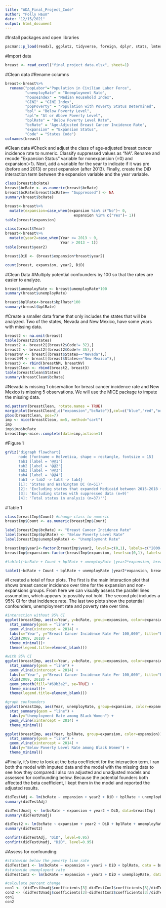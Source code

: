 ```yaml
---
title: "ADA_Final_Project_Code"
author: "Polly Haun"
date: "12/15/2021"
output: html_document
---
```

#Install packages and open libraries
```r
pacman::p_load(readxl, ggplot2, tidyverse, foreign, dplyr, stats, lmtest, readr, ggpubr, ggrepel, lfe, broom, did, table1, VIM, mice, lattice, DiagrammeR)
```

#Import data
```r
breast <- read_excel("final project data.xlsx", sheet=1)
```

#Clean data
#Rename columns
```r
breast<-breast%>%
  rename("popLabor"="Population in Civilian Labor Force",
         "unemployRate" = "Unemployment Rate",
         "houseIndex" = "Median Household Index",
         "GINI" = "GINI Index",
         "popPoverty" = "Population with Poverty Status Determined",
         "bpl" = "Below Poverty Level",
         "apl"= "At or Above Poverty Level",
         "bplRate" = "Below Poverty Level Rate", 
         "bcRate" = "Age-Adjusted Breast Cancer Incidence Rate",
         "expansion" = "Expansion Status",
         "Code" = "States Code")
colnames(breast)
```


#Clean data
#Check and adjust the class of age-adjusted breast cancer incidence rate to numeric. Classify suppressed values as "NA". Rename and recode "Expansion Status" variable for nonexpansion (=0) and expansion(=1). Next, add a variable for the year to indicate if it was pre (before and 2013) or post expansion (after 2013). Finally, create the DiD interaction term between the expansion variable and the year variable. 
```r
class(breast$bcRate)
breast$bcRate <- as.numeric(breast$bcRate)
breast$bcRate[breast$bcRate== "Suppressed"] <- NA
summary(breast$bcRate)

breast<-breast%>%
  mutate(expansion=case_when(expansion %in% c("No")~ 0,
                               expansion %in% c("Yes")~ 1))
table(breast$expansion)

class(breast$Year)
breast<-breast%>%
  mutate(year2=case_when(Year <= 2013 ~ 0,
                         Year > 2013 ~ 1))
table(breast$year2)

breast$DiD <- (breast$expansion*breast$year2)

count(breast, expansion, year2, DiD)
```

#Clean Data
#Multiply potential confounders by 100 so that the rates are easier to analyze. 
```r
breast$unemployRate <- breast$unemployRate*100
summary(breast$unemployRate)

breast$bplRate<-breast$bplRate*100
summary(breast$bplRate)

```

#Create a smaller data frame that only includes the states that will be analyzed. Two of the states, Nevada and New Mexico, have some years with missing data. 
```r
breast2 <- na.omit(breast)
table(breast2$States)
breast2 <- breast2[(breast2$Code!= 32),]
breast2 <- breast2[(breast2$Code!= 35),]
breastNV <- breast[(breast$States=="Nevada"),]
breastNM <- breast[(breast$States=="New Mexico"),]
breast3 <- rbind(breastNM, breastNV) 
breastClean <- rbind(breast2, breast3)
table(breastClean$States)
summary(breastClean$bcRate)
```

#Nevada is missing 1 observation for breast cancer incidence rate and New Mexico is missing 5 observations. We will use the MICE package to impute the missing data. 
```r
md.pattern(breastClean, rotate.names = TRUE)
marginplot(breastClean[,c("expansion","bcRate")],col=c("blue","red","orange"), cex=1,cex.lab=1, pch=20)
pbox(breastClean, pos=7)
imp <- mice(breastClean, m=5, method="cart")
imp
imp$imp$bcRate
breastImp<-mice::complete(data=imp,action=1)
```
#Figure 1
```r
grViz("digraph flowchart{
      node [fontname = Helvetica, shape = rectangle, fontsize = 15]
      tab1 [label = '@@1']
      tab2 [label = '@@2']
      tab3 [label = '@@3']
      tab4 [label = '@@4']
      tab1 -> tab2 -> tab3 -> tab4}
      [1]: 'States and Washington DC (n=51)'
      [2]: 'Excluding states that expanded Medicaid between 2015-2018 (n=5)'
      [3]: 'Excluding states with suppressed data (n=9)'
      [4]: 'Total states in analysis (n=37)'")
```

#Table 1
```r
class(breastImp$Count) #change class to numeric
breastImp$Count <- as.numeric(breastImp$Count)

label(breastImp$bcRate) <- "Breast Cancer Incidence Rate" 
label(breastImp$bplRate) <- "Below Poverty Level Rate" 
label(breastImp$unemployRate) <- "Unemployment Rate" 

breastImp$year2<-factor(breastImp$year2, levels=c(0,1), labels=c("2009-2013", "2014-2018"))
breastImp$expansion<-factor(breastImp$expansion, levels=c(0,1), labels=c("Non-Expansion", "Expansion"))

#table1(~bcRate + Count + bplRate + unemployRate |year2*expansion, breastClean, overall="Total", topclass = "Rtable1-zebra")

table1(~bcRate + Count + bplRate + unemployRate |year2*expansion, breastImp, overall="Total")

```


#I created a total of four plots. The first is the main interaction plot that shows breast cancer incidence over time for the expansion and non-expansions groups. From here we can visually assess the parallel lines assumption, which appears to possibly not hold. The second plot includes a 95% CI for that incidence rate. The last two plots show the potential confounders, unemployment rate and poverty rate over time. 
```r
#interaction without 95% CI
ggplot(breastImp, aes(x=Year, y=bcRate, group=expansion, color=expansion)) +
  stat_summary(geom = "line") +
  geom_vline(xintercept = 2014) +
  labs(x="Year", y="Breast Cancer Incidence Rate Per 100,000", title="Effect of Medicaid Expansion on Breast Cancer Incidence") +
  xlim(2009, 2018) + 
  theme_minimal()+
  theme(legend.title=element_blank())

#with 95% CI
ggplot(breastImp, aes(x=Year, y=bcRate, group=expansion, color=expansion)) +
  stat_summary(geom = "line") +
  geom_vline(xintercept = 2014) +
  labs(x="Year", y="Breast Cancer Incidence Rate Per 100,000", title="Effect of Medicaid Expansion on Breast Cancer Incidence") +
  xlim(2009, 2018) + 
  geom_smooth(fill="#69b3a2", se=TRUE) +
  theme_minimal()+
  theme(legend.title=element_blank())

#graph confounders
ggplot(breastImp, aes(Year, unemployRate, group=expansion, color=expansion)) +
  stat_summary(geom = "line") +
  labs(y="Unemployment Rate among Black Women") +
  geom_vline(xintercept = 2014) +
  theme_minimal()

ggplot(breastImp, aes(Year, bplRate, group=expansion, color=expansion)) +
  stat_summary(geom = "line") +
  geom_vline(xintercept = 2014) +
  labs(y="Below Poverty Level Rate among Black Women") +
  theme_minimal()

```


#Finally, it's time to look at the beta coefficient for the interaction term. I ran both the model with imputed data and the model with the missing data to see how they compared.I also ran adjusted and unadjusted models and assessed for confounding below. Because the potential founders both affected the beta coefficient, I kept them in the model and reported the adjusted results. 
```r
didTestAdj <- lm(bcRate ~ expansion + year2 + DiD + bplRate + unemployRate, data = breastImp)
summary(didTestAdj)

didTestUnadj <- lm(bcRate ~ expansion + year2 + DiD, data=breastImp)
summary(didTestUnadj)

didTest2 <- lm(bcRate ~ expansion + year2 + DiD + bplRate + unemployRate, data = breastClean)
summary(didTest2)

confint(didTestAdj, "DiD", level=0.95)
confint(didTestUnadj, "DiD", level=0.95)
```

#Assess for confounding
```r
#statewide below the poverty line rate
didTestCon1 <- lm(bcRate ~ expansion + year2 + DiD + bplRate, data = breastImp)
#statewide unemployent rate
didTestCon2 <- lm(bcRate ~ expansion + year2 + DiD + unemployRate, data = breastImp)

#calculate percent change
con1 <- (didTestUnadj$coefficients[3]-didTestCon1$coefficients[3]/didTestUnadj$coefficients[3]) * 100
con2 <- (didTestUnadj$coefficients[3]-didTestCon2$coefficients[3]/didTestUnadj$coefficients[3]) * 100
con1
con2
```

